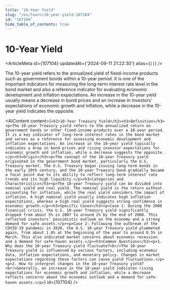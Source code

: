 ```yaml
---
title: "10-Year Yield"
slug: "/en/learn/10-year-yield-107104"
id: "107104"
hide_table_of_contents: true
---
```



# 10-Year Yield

<ArticleMeta id={107104} updatedAt={'2024-09-11 21:22:30'} alias={`[]`} />
<div className='border-solid border-b border-t-0 my-4 border-[var(--ifm-color-gray-300)]' />

The 10-year yield refers to the annualized yield of fixed-income products such as government bonds within a 10-year period. It is one of the important indicators for measuring the long-term interest rate level in the bond market and also a reference indicator for evaluating economic development and inflation expectations. An increase in the 10-year yield usually means a decrease in bond prices and an increase in investors' expectations of economic growth and inflation, while a decrease in the 10-year yield indicates the opposite.

<AIContent content={`<h2>10-Year Treasury Yield</h2><h3>Definition</h3><p>The 10-year Treasury yield refers to the annualized return on government bonds or other fixed-income products over a 10-year period. It is a key indicator of long-term interest rates in the bond market and serves as a reference for assessing economic development and inflation expectations. An increase in the 10-year yield typically indicates a drop in bond prices and rising investor expectations for economic growth and inflation, while a decrease suggests the opposite.</p><h3>Origin</h3><p>The concept of the 10-year Treasury yield originated in the government bond market, particularly the U.S. Treasury market. The U.S. Treasury began issuing long-term bonds in the early 20th century, and the 10-year Treasury bond gradually became a focal point due to its ability to reflect long-term interest rate trends and its high liquidity.</p><h3>Categories and Characteristics</h3><p>The 10-year Treasury yield can be divided into nominal yield and real yield. The nominal yield is the return without accounting for inflation, while the real yield considers the impact of inflation. A high nominal yield usually indicates high inflation expectations, whereas a high real yield suggests strong confidence in economic growth.</p><h3>Specific Cases</h3><p>Case 1: During the 2008 financial crisis, the U.S. 10-year Treasury yield significantly dropped from about 5% in 2007 to around 2% by the end of 2008. This reflected investors' pessimistic outlook on the economy and a strong demand for safe assets.</p><p>Case 2: Following the outbreak of the COVID-19 pandemic in 2020, the U.S. 10-year Treasury yield plummeted again, from about 1.8% at the beginning of the year to around 0.5% in March. This also indicated market concerns about economic recession and a demand for safe-haven assets.</p><h3>Common Questions</h3><p>1. Why does the 10-year Treasury yield fluctuate?<br/>The 10-year Treasury yield is influenced by various factors, including economic data, inflation expectations, and monetary policy. Changes in market expectations regarding these factors can cause yield fluctuations.</p><p>2. How to interpret changes in the 10-year Treasury yield?<br/>Generally, an increase in the 10-year yield indicates rising expectations for economic growth and inflation, while a decrease reflects concerns about the economic outlook and a demand for safe-haven assets.</p>`} id={107104} />
